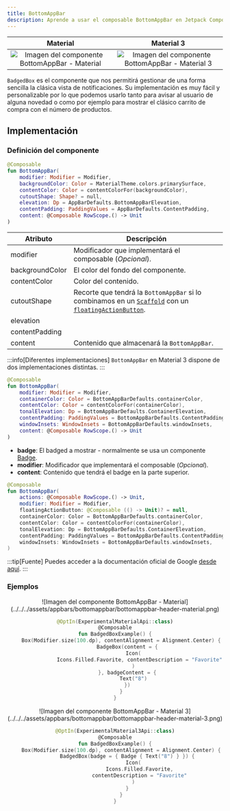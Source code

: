 ```yaml
---
title: BottomAppBar
description: Aprende a usar el composable BottomAppBar en Jetpack Compose.
---
```



| Material| Material 3| 
| :----------------: | :------: |
![Imagen del componente BottomAppBar - Material](../../../assets/appbars/bottomappbar/bottomappbar-header-material.png)|![Imagen del componente BottomAppBar - Material 3](../../../assets/appbars/bottomappbar/bottomappbar-header-material-3.png)

`BadgedBox` es el componente que nos permitirá gestionar de una forma sencilla la clásica vista de notificaciones. Su implementación es muy fácil y personalizable por lo que podemos usarlo tanto para avisar al usuario de alguna novedad o como por ejemplo para mostrar el clásico carrito de compra con el número de productos.

## Implementación

### Definición del componente

<Tabs>
<TabItem label="Material">

```kotlin frame="terminal"
@Composable
fun BottomAppBar(
    modifier: Modifier = Modifier,
    backgroundColor: Color = MaterialTheme.colors.primarySurface,
    contentColor: Color = contentColorFor(backgroundColor),
    cutoutShape: Shape? = null,
    elevation: Dp = AppBarDefaults.BottomAppBarElevation,
    contentPadding: PaddingValues = AppBarDefaults.ContentPadding,
    content: @Composable RowScope.() -> Unit
)
```

Atributo | Descripción
------ | -----------
modifier | Modificador que implementará el composable (_Opcional_).
backgroundColor | El color del fondo del componente.
contentColor | Color del contenido.
cutoutShape | Recorte que tendrá la `BottomAppBar` si lo combinamos en un [`Scaffold`]() con un [`floatingActionButton`]().
elevation | 
contentPadding | 
content | Contenido que almacenará la `BottomAppBar`.

</TabItem>

<TabItem label="Material 3">

:::info[Diferentes implementaciones]
`BottomAppBar` en Material 3 dispone de dos implementaciones distintas.
:::

```kotlin frame="terminal"
@Composable
fun BottomAppBar(
    modifier: Modifier = Modifier,
    containerColor: Color = BottomAppBarDefaults.containerColor,
    contentColor: Color = contentColorFor(containerColor),
    tonalElevation: Dp = BottomAppBarDefaults.ContainerElevation,
    contentPadding: PaddingValues = BottomAppBarDefaults.ContentPadding,
    windowInsets: WindowInsets = BottomAppBarDefaults.windowInsets,
    content: @Composable RowScope.() -> Unit
) 
```

- **badge**: El badged a mostrar - normalmente se usa un componente [Badge](/badges/badge/).
- **modifier**: Modificador que implementará el composable (_Opcional_).
- **content**: Contenido que tendrá el badge en la parte superior.

```kotlin frame="terminal"
@Composable
fun BottomAppBar(
    actions: @Composable RowScope.() -> Unit,
    modifier: Modifier = Modifier,
    floatingActionButton: @Composable (() -> Unit)? = null,
    containerColor: Color = BottomAppBarDefaults.containerColor,
    contentColor: Color = contentColorFor(containerColor),
    tonalElevation: Dp = BottomAppBarDefaults.ContainerElevation,
    contentPadding: PaddingValues = BottomAppBarDefaults.ContentPadding,
    windowInsets: WindowInsets = BottomAppBarDefaults.windowInsets,
)
```

</TabItem>
</Tabs>


:::tip[Fuente]
Puedes acceder a la documentación oficial de Google
[desde aquí](https://developer.android.com/reference/kotlin/androidx/compose/runtime/package-summary).
:::

### Ejemplos

<Tabs>
<TabItem label="Material">

<center>![Imagen del componente BottomAppBar - Material](../../../assets/appbars/bottomappbar/bottomappbar-header-material.png)<center>

```kotlin frame="terminal"
@OptIn(ExperimentalMaterialApi::class)
@Composable
fun BadgedBoxExample() {
    Box(Modifier.size(100.dp), contentAlignment = Alignment.Center) {
        BadgeBox(content = {
            Icon(
                Icons.Filled.Favorite, contentDescription = "Favorite"
            )
        }, badgeContent = {
            Text("8")
        })
    }
}
```

</TabItem>
<TabItem label="Material 3">

<center>![Imagen del componente BottomAppBar - Material 3](../../../assets/appbars/bottomappbar/bottomappbar-header-material-3.png)</center>

```kotlin frame="terminal"
@OptIn(ExperimentalMaterial3Api::class)
@Composable
fun BadgedBoxExample() {
    Box(Modifier.size(100.dp), contentAlignment = Alignment.Center) {
        BadgedBox(badge = { Badge { Text("8") } }) {
            Icon(
                Icons.Filled.Favorite,
                contentDescription = "Favorite"
            )
        }
    }
}
```

</TabItem>
</Tabs>